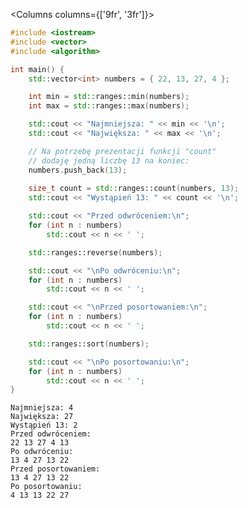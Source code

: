 
<Columns columns={['9fr', '3fr']}>
<CustomCodeBlock maxLines={25}>

```cpp showLineNumbers
#include <iostream>
#include <vector>
#include <algorithm>

int main() {
	std::vector<int> numbers = { 22, 13, 27, 4 };

	int min = std::ranges::min(numbers);
	int max = std::ranges::max(numbers);

	std::cout << "Najmniejsza: " << min << '\n';
	std::cout << "Największa: " << max << '\n';

	// Na potrzebę prezentacji funkcji "count"
	// dodaję jedną liczbę 13 na koniec:
	numbers.push_back(13);
	
	size_t count = std::ranges::count(numbers, 13);
	std::cout << "Wystąpień 13: " << count << '\n';

	std::cout << "Przed odwróceniem:\n";
	for (int n : numbers)
		std::cout << n << ' ';

	std::ranges::reverse(numbers);

	std::cout << "\nPo odwróceniu:\n";
	for (int n : numbers)
		std::cout << n << ' ';

	std::cout << "\nPrzed posortowaniem:\n";
	for (int n : numbers)
		std::cout << n << ' ';

	std::ranges::sort(numbers);

	std::cout << "\nPo posortowaniu:\n";
	for (int n : numbers)
		std::cout << n << ' ';
}
```

</CustomCodeBlock>
<div>

```plaintext title="Wynik"
Najmniejsza: 4
Największa: 27
Wystąpień 13: 2
Przed odwróceniem:
22 13 27 4 13 
Po odwróceniu:
13 4 27 13 22 
Przed posortowaniem:
13 4 27 13 22 
Po posortowaniu:
4 13 13 22 27
```

</div>
</Columns>
